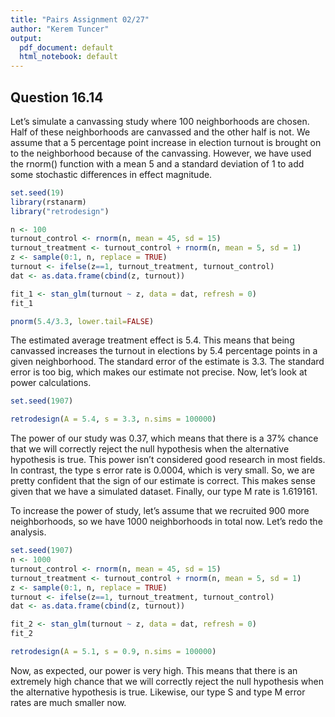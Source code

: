 ```yaml
---
title: "Pairs Assignment 02/27"
author: "Kerem Tuncer"
output:
  pdf_document: default
  html_notebook: default
---
```


## Question 16.14

Let's simulate a canvassing study where 100 neighborhoods are chosen. Half of these neighborhoods are canvassed and the other half is not. We assume that a 5 percentage point increase in election turnout is brought on to the neighborhood because of the canvassing. However, we have used the rnorm() function with a mean 5 and a standard deviation of 1 to add some stochastic differences in effect magnitude.

```r
set.seed(19)
library(rstanarm)
library("retrodesign")

n <- 100
turnout_control <- rnorm(n, mean = 45, sd = 15)
turnout_treatment <- turnout_control + rnorm(n, mean = 5, sd = 1)
z <- sample(0:1, n, replace = TRUE)
turnout <- ifelse(z==1, turnout_treatment, turnout_control)
dat <- as.data.frame(cbind(z, turnout))

fit_1 <- stan_glm(turnout ~ z, data = dat, refresh = 0)
fit_1
```

```r
pnorm(5.4/3.3, lower.tail=FALSE)
```

The estimated average treatment effect is 5.4. This means that being canvassed increases the turnout in elections by 5.4 percentage points in a given neighborhood. The standard error of the estimate is 3.3. The standard error is too big, which makes our estimate not precise.  Now, let's look at power calculations. 

```r
set.seed(1907)

retrodesign(A = 5.4, s = 3.3, n.sims = 100000)
```

The power of our study was 0.37, which means that there is a 37% chance that we will correctly reject the null hypothesis when the alternative hypothesis is true. This power isn’t considered good research in most fields. In contrast, the type s error rate is 0.0004, which is very small. So, we are pretty confident that the sign of our estimate is correct. This makes sense given that we have a simulated dataset. Finally, our type M rate is 1.619161.

To increase the power of study, let's assume that we recruited 900 more neighborhoods, so we have 1000 neighborhoods in total now. Let's redo the analysis.

```r
set.seed(1907)
n <- 1000
turnout_control <- rnorm(n, mean = 45, sd = 15)
turnout_treatment <- turnout_control + rnorm(n, mean = 5, sd = 1)
z <- sample(0:1, n, replace = TRUE)
turnout <- ifelse(z==1, turnout_treatment, turnout_control)
dat <- as.data.frame(cbind(z, turnout))

fit_2 <- stan_glm(turnout ~ z, data = dat, refresh = 0)
fit_2
```

```r
retrodesign(A = 5.1, s = 0.9, n.sims = 100000)
```

Now, as expected, our power is very high. This means that there is an extremely high chance that we will correctly reject the null hypothesis when the alternative hypothesis is true. Likewise, our type S and type M error rates are much smaller now.
